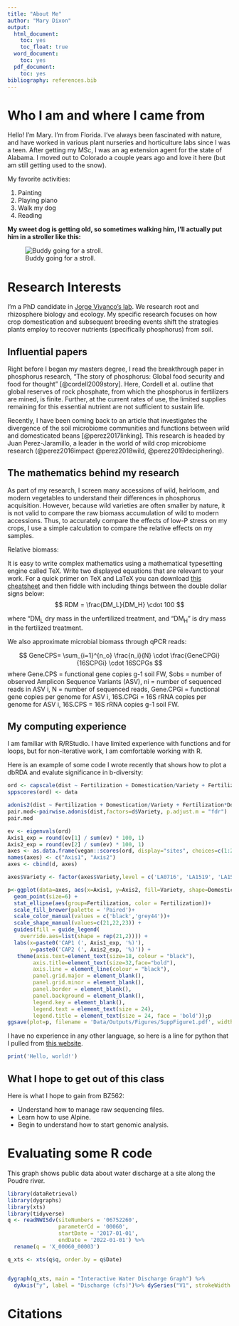 ```yaml
---
title: "About Me"
author: "Mary Dixon"
output:
  html_document:
    toc: yes
    toc_float: true
  word_document:
    toc: yes
  pdf_document:
    toc: yes
bibliography: references.bib
---
```


# Who I am and where I came from

Hello! I'm Mary. I'm from Florida. I've always been fascinated with nature, and 
have worked in various plant nurseries and horticulture labs since I was a teen. 
After getting my MSc, I was an ag extension agent for the state of Alabama. I 
moved out to Colorado a couple years ago and love it here (but am still getting
used to the snow).

My favorite activities:

1. Painting
1. Playing piano
1. Walk my dog
1. Reading

**My sweet dog is getting old, so sometimes walking him, I'll actually put him in 
a stroller like this:**

![Buddy going for a stroll.](buddy.png) 



# Research Interests

I'm a PhD candidate in [Jorge Vivanco's lab](https://agsci.colostate.edu/crb/). 
We research root and rhizosphere biology and ecology. My specific research 
focuses on how crop domestication and subsequent breeding events shift the 
strategies plants employ to recover nutrients (specifically phosphorus) from 
soil. 

## Influential papers

Right before I began my masters degree, I read the breakthrough paper in 
phosphorus research, "The story of phosphorus: Global food security and food for 
thought" [@cordell2009story]. Here, Cordell et al. outline that global reserves 
of rock phosphate, from which the phosphorus in fertilizers are mined, is finite.
Further, at the current rates of use, the limited supplies remaining for this
essential nutrient are not sufficient to sustain life. 

Recently, I have been coming back to an article that investigates the divergence 
of the soil microbiome communities and functions between wild and domesticated 
beans [@perez2017linking]. This research is headed by Juan Perez-Jaramillo, a 
leader in the world of wild crop microbiome research (@perez2016impact 
@perez2018wild, @perez2019deciphering).



## The mathematics behind my research

As part of my research, I screen many accessions of wild, heirloom, and modern 
vegetables to understand their differences in phosphorus acquisition. However, 
because wild varieties are often smaller by nature, it is not valid to compare
the raw biomass accumulation of wild to modern accessions. Thus, to accurately 
compare the effects of low-P stress on my crops, I use a simple calculation
to compare the relative effects on my samples.

Relative biomass:


It is easy to write complex mathematics using a mathematical typesetting
engine called TeX.  Write two displayed equations that are relevant
to your work.  For a quick primer on TeX and LaTeX you can
download [this cheatsheet](https://users.dickinson.edu/~richesod/latex/latexcheatsheet.pdf)
and then fiddle with including things between the double dollar signs below:
$$
RDM = \frac{DM_L}{DM_H} \cdot 100
$$

where “DM~L~ dry mass in the unfertilized treatment, and “DM~H~” is dry mass in the fertilized treatment.


We also approximate microbial biomass through qPCR reads:

$$
GeneCPS= \sum_{i=1}^{n_o} \frac{n_i}{N} \cdot \frac{GeneCPGi}{16SCPGi} \cdot 16SCPGs
$$
where Gene.CPS = functional gene copies g-1 soil FW,
Sobs = number of observed Amplicon Sequence Variants (ASV),
ni = number of sequenced reads in ASV i,
N = number of sequenced reads,
Gene.CPGi = functional gene copies per genome for ASV i, 
16S.CPGi = 16S rRNA copies per genome for ASV i, 
16S.CPS = 16S rRNA copies g-1 soil FW. 



## My computing experience

I am familiar with R/RStudio. I have limited experience with functions and for 
loops, but for non-iterative work, I am comfortable working with R. 

Here is an example of some code I wrote recently that shows how to plot a dbRDA 
and evalute significance in b-diversity:
```r
ord <- capscale(dist ~ Fertilization + Domestication/Variety + Fertilization*Domestication/Variety + Variety, data=d)
sppscores(ord) <- data

adonis2(dist ~ Fertilization + Domestication/Variety + Fertilization*Domestication/Variety + Variety, data=d, perm=999, by="terms") 
pair.mod<-pairwise.adonis(dist,factors=d$Variety, p.adjust.m = "fdr")
pair.mod 

ev <- eigenvals(ord)
Axis1_exp = round(ev[1] / sum(ev) * 100, 1)
Axis2_exp = round(ev[2] / sum(ev) * 100, 1)
axes <- as.data.frame(vegan::scores(ord, display="sites", choices=c(1:2)))
names(axes) <- c("Axis1", "Axis2")
axes <- cbind(d, axes) 

axes$Variety <- factor(axes$Variety,level = c('LA0716', 'LA1519', 'LA1580','LA1698','B Pink', 'Marglobe', 'Matchless', 'Rutgers', 'Bobcat', 'Quali T','Line 1','Line 2'))

p<-ggplot(data=axes, aes(x=Axis1, y=Axis2, fill=Variety, shape=Domestication)) +
  geom_point(size=6) +
  stat_ellipse(aes(group=Fertilization, color = Fertilization))+
  scale_fill_brewer(palette = 'Paired')+
  scale_color_manual(values = c('black','grey44'))+
  scale_shape_manual(values=c(21,22,23)) +
  guides(fill = guide_legend(
    override.aes=list(shape = rep(21,2)))) +
  labs(x=paste0('CAP1 (', Axis1_exp, '%)'), 
       y=paste0('CAP2 (', Axis2_exp, '%)')) +
   theme(axis.text=element_text(size=18, colour = "black"), 
        axis.title=element_text(size=32,face="bold"),
        axis.line = element_line(colour = "black"),
        panel.grid.major = element_blank(),
        panel.grid.minor = element_blank(),
        panel.border = element_blank(),
        panel.background = element_blank(),
        legend.key = element_blank(),
        legend.text = element_text(size = 24),
        legend.title = element_text(size = 24, face = 'bold'));p
ggsave(plot=p, filename = 'Data/Outputs/Figures/SuppFigure1.pdf', width = 14, height = 10)
```



I have no experience in any other language, so here is a line for python that I 
pulled from [this website](https://www.programiz.com/python-programming/examples/hello-world).

```r

print('Hello, world!')
```


## What I hope to get out of this class

Here is what I hope to gain from BZ562:

* Understand how to manage raw sequencing files.
* Learn how to use Alpine.   
* Begin to understand how to start genomic analysis.

# Evaluating some R code

This graph shows public data about water discharge at a site along the Poudre river.

```r
library(dataRetrieval)
library(dygraphs)
library(xts)
library(tidyverse)
q <- readNWISdv(siteNumbers = '06752260',
                parameterCd = '00060',
                startDate = '2017-01-01',
                endDate = '2022-01-01') %>%
  rename(q = 'X_00060_00003')

q_xts <- xts(q$q, order.by = q$Date)


dygraph(q_xts, main = "Interactive Water Discharge Graph") %>%
  dyAxis("y", label = "Discharge (cfs)")%>% dySeries("V1", strokeWidth = 2, strokePattern = "dashed")
```




# Citations

